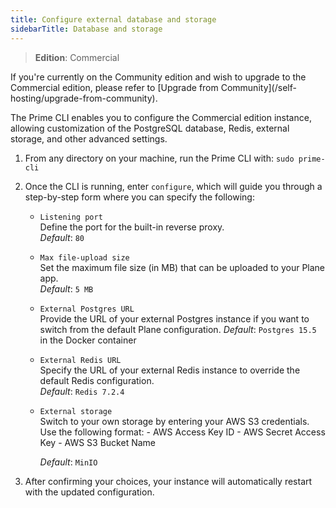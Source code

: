 ```yaml
---
title: Configure external database and storage
sidebarTitle: Database and storage
---
```


> **Edition**: Commercial

<Tip>
If you're currently on the Community edition and wish to upgrade to the Commercial edition, please refer to [Upgrade from Community](/self-hosting/upgrade-from-community).
</Tip>

The Prime CLI enables you to configure the Commercial edition instance, allowing customization of the PostgreSQL database, Redis, external storage, and other advanced settings.

1. From any directory on your machine, run the Prime CLI with:
    ```sudo prime-cli``` 

2. Once the CLI is running, enter `configure`, which will guide you through a step-by-step form where you can specify the following:
    
    - `Listening port`  
        Define the port for the built-in reverse proxy.  
        *Default*: `80`

    - `Max file-upload size`  
        Set the maximum file size (in MB) that can be uploaded to your Plane app.  
        *Default*: `5 MB`

    - `External Postgres URL`  
        Provide the URL of your external Postgres instance if you want to switch from the default Plane configuration.
        *Default*: `Postgres 15.5` in the Docker container

    - `External Redis URL`  
        Specify the URL of your external Redis instance to override the default Redis configuration.  
        *Default*: `Redis 7.2.4`

    - `External storage`  
        Switch to your own storage by entering your AWS S3 credentials. Use the following format:
            - AWS Access Key ID
            - AWS Secret Access Key
            - AWS S3 Bucket Name    

        *Default*: `MinIO`
3. After confirming your choices, your instance will automatically restart with the updated configuration.

